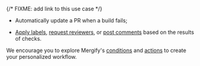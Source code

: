 {/* FIXME: add link to this use case */}

- Automatically update a PR when a build fails;

- [Apply labels](/workflow/actions/label), [request
  reviewers](/workflow/actions/request_reviews), or [post
  comments](/workflow/actions/comment) based on the results of checks.

We encourage you to explore Mergify's [conditions](/configuration/conditions)
and [actions](/workflow/actions/) to create your personalized workflow.
